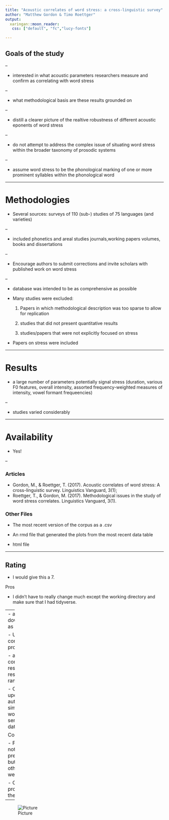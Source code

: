 ```yaml
---
title: "Acoustic correlates of word stress: a cross-linguistic survey"
author: "Matthew Gordon & Timo Roettger"
output: 
  xaringan::moon_reader:
   css: ["default", "fc","lucy-fonts"]

---
```


## Goals of the study

--

- interested in what acoustic parameters researchers measure and confirm as correlating with word stress

--

- what methodological basis are these results grounded on

--

- distill a clearer picture of the realtive robustness of different acoustic eponents of word stress

--

- do not attempt to address the complex issue of situating word stress within the broader taxonomy of prosodic systems

--

- assume word stress to be the phonological marking of one or more prominent syllables within the phonological word

---

# Methodologies 

- Several sources: surveys of 110 (sub-) studies of 75 languages (and varieties)

--

- included phonetics and areal studies journals,working papers volumes, books and dissertations 

--

- Encourage authors to submit corrections and invite scholars with published work on word stress

--

- database was intended to be as comprehensive as possible 

- Many studies were excluded: 

    1. Papers in which methodological description was too sparse to allow for replication

    2. studies that did not present quantitative results 

    3. studies/papers that were not explicitly focused on stress

- Papers on stress were included

---

# Results

- a large number of parameters potentially signal stress 
(duration, various F0 features, overall intensity, assorted frequency-weighted measures of intensity, vowel formant frequeencies)

--

- studies varied considerably 

---

# Availability 

- Yes! 

--

### Articles 

- Gordon, M., & Roettger, T. (2017). Acoustic correlates of word stress: A cross-linguistic survey. Linguistics Vanguard, 3(1);
- Roettger, T., & Gordon, M. (2017). Methodological issues in the study of word stress correlates. Linguistics Vanguard, 3(1).

### Other Files 

- The most recent version of the corpus as a .csv

- An rmd file that generated the plots from the most recent data table 

- html file

---

## Rating 

- I would give this a 7.


Pros

- I didn't have to really change much except the working directory and make sure that I had tidyverse.





---
- able to download files as a zip file 

- Updated corpus was provided 

- able to compare article results with my results when I ran the code

- Can be updated if authors with similar work would like to send their data/information

Cons

- Figures were not from the present article, but from the other article as well. 

- Only produced 3 of the 4 figures 

---
![Picture](/Users/jessicavarela/Desktop/pic2.png)
